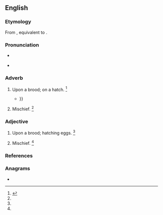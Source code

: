 ==English==

===Etymology===
From {{etyl|enm|en}} {{m|enm|abrod}}, equivalent to {{prefix|a|brood|lang=en}}.

===Pronunciation===
* {{a|US}} {{IPA|/əˈbɹud/|lang=en}}
* {{rhymes|uːd|lang=en}}

===Adverb===
{{en-adv}}

# {{lb|en|obsolete}} Upon a brood; on a hatch. {{defdate|Attested from around (1150 to 1350) until the late 19<sup>th</sup> century.}}<ref name=SOED>{{R:SOED5|page=8}}</ref>
#* {{quote-book|lang=en|year=1821|author=George D'Oyly, Hendrik Slatius, Henry Wharton|title=The life of William Sancroft, Archbishop of Canterbury|passage=The word in the original (as St. Hierom tells us from the Hebrew traditions) implies, that the Spirit of God sat '''abrood''' upon the whole rude mass, as birds upon their eggs, {{...}}}}
# {{lb|en|figurative}} Mischief. {{defdate|Attested from around (1150 to 1350) until the late 19<sup>th</sup> century.}}<ref name=SOED/>

===Adjective===
{{en-adj}}

# {{lb|en|obsolete}} Upon a brood; hatching eggs. {{defdate|Attested from around (1150 to 1350) until the late 19<sup>th</sup> century.}}<ref name=SOED/>
# {{lb|en|figurative}} Mischief. {{defdate|Attested from around (1150 to 1350) until the late 19<sup>th</sup> century.}}<ref name=SOED/>

===References===
<references/>

===Anagrams===
* {{anagrams|en|a=abdoor|aboord}}